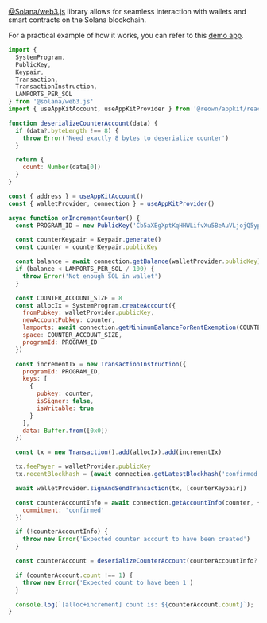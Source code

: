 [@Solana/web3.js](https://solana.com/docs/clients/javascript) library allows for seamless interaction with wallets and smart contracts on the Solana blockchain.

For a practical example of how it works, you can refer to this [demo app](https://appkit-solana.vercel.app/).

```js
import {
  SystemProgram,
  PublicKey,
  Keypair,
  Transaction,
  TransactionInstruction,
  LAMPORTS_PER_SOL
} from '@solana/web3.js'
import { useAppKitAccount, useAppKitProvider } from '@reown/appkit/react'

function deserializeCounterAccount(data) {
  if (data?.byteLength !== 8) {
    throw Error('Need exactly 8 bytes to deserialize counter')
  }

  return {
    count: Number(data[0])
  }
}

const { address } = useAppKitAccount()
const { walletProvider, connection } = useAppKitProvider()

async function onIncrementCounter() {
  const PROGRAM_ID = new PublicKey('Cb5aXEgXptKqHHWLifvXu5BeAuVLjojQ5ypq6CfQj1hy')

  const counterKeypair = Keypair.generate()
  const counter = counterKeypair.publicKey

  const balance = await connection.getBalance(walletProvider.publicKey)
  if (balance < LAMPORTS_PER_SOL / 100) {
    throw Error('Not enough SOL in wallet')
  }

  const COUNTER_ACCOUNT_SIZE = 8
  const allocIx = SystemProgram.createAccount({
    fromPubkey: walletProvider.publicKey,
    newAccountPubkey: counter,
    lamports: await connection.getMinimumBalanceForRentExemption(COUNTER_ACCOUNT_SIZE),
    space: COUNTER_ACCOUNT_SIZE,
    programId: PROGRAM_ID
  })

  const incrementIx = new TransactionInstruction({
    programId: PROGRAM_ID,
    keys: [
      {
        pubkey: counter,
        isSigner: false,
        isWritable: true
      }
    ],
    data: Buffer.from([0x0])
  })

  const tx = new Transaction().add(allocIx).add(incrementIx)

  tx.feePayer = walletProvider.publicKey
  tx.recentBlockhash = (await connection.getLatestBlockhash('confirmed')).blockhash

  await walletProvider.signAndSendTransaction(tx, [counterKeypair])

  const counterAccountInfo = await connection.getAccountInfo(counter, {
    commitment: 'confirmed'
  })

  if (!counterAccountInfo) {
    throw new Error('Expected counter account to have been created')
  }

  const counterAccount = deserializeCounterAccount(counterAccountInfo?.data)

  if (counterAccount.count !== 1) {
    throw new Error('Expected count to have been 1')
  }

  console.log(`[alloc+increment] count is: ${counterAccount.count}`);
}
```